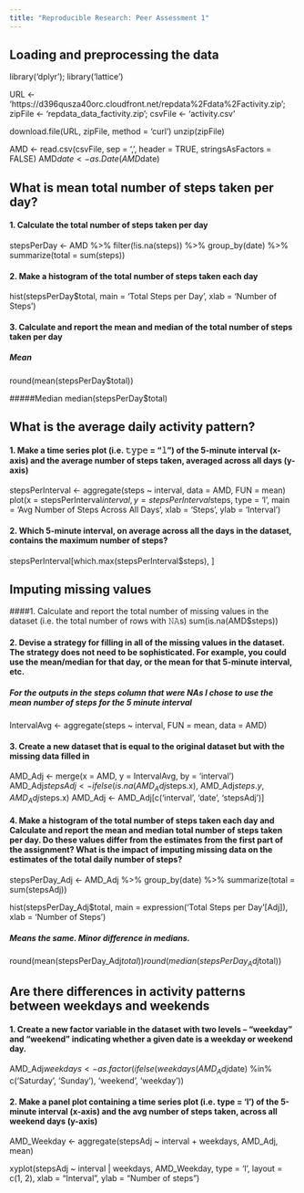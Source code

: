 ```yaml
---
title: "Reproducible Research: Peer Assessment 1"
---
```



## Loading and preprocessing the data
library('dplyr');
library('lattice')

URL <- 'https://d396qusza40orc.cloudfront.net/repdata%2Fdata%2Factivity.zip';
zipFile <- 'repdata_data_factivity.zip';
csvFile <- 'activity.csv'

download.file(URL, zipFile, method = 'curl')
unzip(zipFile)

AMD <- read.csv(csvFile, sep = ',', header = TRUE, stringsAsFactors = FALSE)
AMD$date <- as.Date(AMD$date)


## What is mean total number of steps taken per day?
#### 1. Calculate the total number of steps taken per day
stepsPerDay <- AMD %>%
                filter(!is.na(steps)) %>%
                group_by(date) %>%
                summarize(total = sum(steps))
              
#### 2. Make a histogram of the total number of steps taken each day
hist(stepsPerDay$total, main = 'Total Steps per Day', xlab = 'Number of Steps')
  
#### 3. Calculate and report the mean and median of the total number of steps taken per day
##### Mean
round(mean(stepsPerDay$total))

#####Median
median(stepsPerDay$total)


## What is the average daily activity pattern?
#### 1. Make a time series plot (i.e. 𝚝𝚢𝚙𝚎 = "𝚕") of the 5-minute interval (x-axis) and the average number of steps taken, averaged across all days (y-axis)
stepsPerInterval <- aggregate(steps ~ interval, data = AMD, FUN = mean)
                      plot(x = stepsPerInterval$interval, y = stepsPerInterval$steps, type = 'l',
                      main = 'Avg Number of Steps Across All Days', xlab = 'Steps', ylab = 'Interval')

#### 2. Which 5-minute interval, on average across all the days in the dataset, contains the maximum number of steps?
stepsPerInterval[which.max(stepsPerInterval$steps), ]


## Imputing missing values
####1. Calculate and report the total number of missing values in the dataset (i.e. the total number of rows with 𝙽𝙰s)
sum(is.na(AMD$steps))

#### 2. Devise a strategy for filling in all of the missing values in the dataset. The strategy does not need to be sophisticated. For example, you could use the mean/median for that day, or the mean for that 5-minute interval, etc.
##### For the outputs in the steps column that were NAs I chose to use the mean number of steps for the 5 minute interval
IntervalAvg <- aggregate(steps ~ interval, FUN = mean, data = AMD)

#### 3. Create a new dataset that is equal to the original dataset but with the missing data filled in
AMD_Adj <- merge(x = AMD, y = IntervalAvg, by = 'interval')
AMD_Adj$stepsAdj <- ifelse(is.na(AMD_Adj$steps.x), AMD_Adj$steps.y, AMD_Adj$steps.x) 
AMD_Adj <- AMD_Adj[c('interval', 'date', 'stepsAdj')]  

#### 4. Make a histogram of the total number of steps taken each day and Calculate and report the mean and median total number of steps taken per day. Do these values differ from the estimates from the first part of the assignment? What is the impact of imputing missing data on the estimates of the total daily number of steps?
stepsPerDay_Adj <- AMD_Adj %>%
                        group_by(date) %>%
                        summarize(total = sum(stepsAdj))

hist(stepsPerDay_Adj$total, main = expression('Total Steps per Day'[Adj]), xlab = 'Number of Steps')

##### Means the same.  Minor difference in medians.
round(mean(stepsPerDay_Adj$total))
round(median(stepsPerDay_Adj$total))


## Are there differences in activity patterns between weekdays and weekends
#### 1. Create a new factor variable in the dataset with two levels – “weekday” and “weekend” indicating whether a given date is a weekday or weekend day.
AMD_Adj$weekdays <- as.factor(ifelse(weekdays(AMD_Adj$date) %in% 
                            c('Saturday', 'Sunday'), 'weekend', 'weekday'))
                                
#### 2. Make a panel plot containing a time series plot (i.e. type = 'l') of the 5-minute interval (x-axis) and the avg number of steps taken, across all weekend days (y-axis)
AMD_Weekday <- aggregate(stepsAdj ~ interval + weekdays, AMD_Adj, mean)

xyplot(stepsAdj ~ interval | weekdays, AMD_Weekday, type = 'l', layout = c(1, 2), 
       xlab = "Interval", ylab = "Number of steps")

